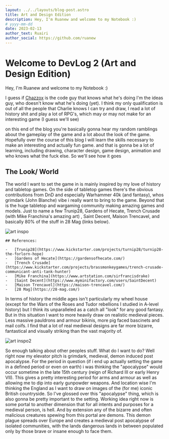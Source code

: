 ```yaml
---
layout: ../../layouts/blog-post.astro
title: Art and Design Edition
description: Hey, I'm Ruanew and welcome to my Notebook :)
# yyyy-mm-dd
date: 2023-02-13
author_text: Ruairi
author_social: https://github.com/ruanew
---
```


# Welcome to DevLog 2 (Art and Design Edition)

Hey, I'm Ruanew and welcome to my Notebook :)

I guess if [Chazzox](https://chazzox.uk/) is the code guy that knows what he's doing
I'm the ideas guy, who doesn't know what he's doing (yet). I think my only
qualification is out of all the people that Charlie knows I can try and draw, I read
a lot of history shit and play a lot of RPG's, which may or may not make for an
interesting game (I guess we'll see)

on this end of the blog you're basically gonna hear my random ramblings about the
gameplay of the game and a lot about the look of the game. Hopefully over the course
of this blog I will learn the skills necessary to make an interesting and actually
fun game. and that is gonna be a lot of learning, including drawing, character
design, game design, animation and who knows what the fuck else. So we'll see how it
goes

## The Look/ World

The world I want to set the game in is mainly inspired by my love of history and
tabletop games. On the side of tabletop games there's the obvious contributions from
DnD and especially Warhammer 40k (and fantasy), whos grimdark (John Blanche) vibe i
really want to bring to the game. Beyond that is the huge tabletop and wargaming
community making amazing games and models. Just to name a few Trunip28, Gardens of
Hecate, Trench Crusade (with Mike Franchina's amazing art) , Saint Decent, Maison
Trencavel, and basically 80% of the stuff in 28 Mag (links below).

![art inspo](/blog-assets/ruairi-inspiration-1.webp)

<div class='!text-sm'>
    
    ## References:

    -   [Trunip28](https://www.kickstarter.com/projects/turnip28/turnip28-the-forlorn-hope)
    -   [Gardens of Hecate](https://gardensofhecate.com/)
    -   [Trench Crusade](https://www.kickstarter.com/projects/brassmonkeygames/trench-crusade-communicant-anti-tank-hunter)
    -   [Mike Franchina](https://www.artstation.com/sirfrancisdrake)
    -   [Saint Decent](https://www.myminifactory.com/users/SaintDecent)
    -   [Maison Trencavel](https://maison-trencavel.com/)
    -   [28 Mag](https://28-mag.com/)

</div>

In terms of history the middle ages isn't particularly my wheel house (except for the
Wars of the Roses and Tudor rebellions I studied in A-level history) but I think its
unparalleled as a catch all "look" for any good fantasy. But in this situation I want
to more heavily draw on realistic medieval pieces. Less massive pauldrons and armour
bikinis, more pig faced bascinets and mail coifs. I find that a lot of real medieval
designs are far more bizarre, fantastical and visually striking than the vast
majority of.

![art inspo2](/blog-assets/ruairi-inspiration-2.webp)

So enough talking about other peoples stuff. What do I want to do? Well right now my
elevator pitch is grimdark, medieval, demon induced post apocalypse. For the period
in question (if i end up actually setting the game in a defined period or even on
earth) i was thinking the "apocalypse" would occur sometime in the late 15th century
(reign of Richard III or early Henry VII). This gives a pretty interesting period for
arms and armour as well as allowing me to dip into early gunpowder weapons. And
location wise I'm thinking the England as I want to draw on images of the (for me)
iconic British countryside. So I've glossed over this "apocalypse" thing, which is
also gonna be pretty important to the setting. Working idea right now is some portal
to another dimension that for all intents and purposes for a medieval person, is
hell. And by extension any of the bizarre and often malicious creatures spewing from
this portal are demons. This demon plague spreads over Europe and creates a medieval
post apocalypse of isolated communities, with the lands dangerous lands in between
populated only by those brave or insane enough to face them.
